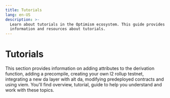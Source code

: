 ```yaml
---
title: Tutorials
lang: en-US
description: >-
  Learn about tutorials in the Optimism ecosystem. This guide provides detailed
  information and resources about tutorials.
---
```



# Tutorials

This section provides information on adding attributes to the derivation function, adding a precompile, creating your own l2 rollup testnet, integrating a new da layer with alt da, modifying predeployed contracts and using viem. You'll find overview, tutorial, guide to help you understand and work with these topics.

<Cards>
  <Card title="Adding attributes to the derivation function" href="/builders/chain-operators/tutorials/adding-derivation-attributes" />

  <Card title="Adding a precompile" href="/builders/chain-operators/tutorials/adding-precompiles" />

  <Card title="Creating your own l2 rollup testnet" href="/builders/chain-operators/tutorials/create-l2-rollup" />

  <Card title="Integrating a new da layer with alt Da" href="/builders/chain-operators/tutorials/integrating-da-layer" />

  <Card title="Modifying predeployed contracts" href="/builders/chain-operators/tutorials/modifying-predeploys" />

  <Card title="Using viem" href="/builders/app-developers/overview" />
</Cards>
